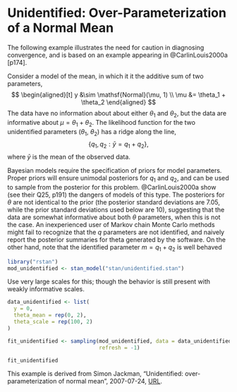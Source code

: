 # Unidentified: Over-Parameterization of a Normal Mean {#unidentified}

The following example illustrates the need for caution in diagnosing convergence, and is based on an example appearing in @CarlinLouis2000a [p174].

Consider a model of the mean, in which it it the additive sum of two parameters,
$$
\begin{aligned}[t]
y &\sim \mathsf{Normal}(\mu, 1) \\
\mu &= \theta_1 + \theta_2
\end{aligned}
$$
The data have no information about about either $\theta_1$ and $\theta_2$, but the data are informative about $\mu = \theta_1 + \theta_2$.
The likelihood function for the two unidentified parameters ($\theta_1$, $\theta_2$) has a ridge along the line,
$$
\left\{ q_1, q_2 : \bar{y} = q_1 + q_2 \right\} ,
$$
where $\bar{y}$ is the mean of the observed data.

Bayesian models require the specification of priors for model parameters.  Proper priors will ensure unimodal posteriors for $q_1$ and $q_2$, and
can be used to sample from the posterior for this problem. @CarlinLouis2000a show (see their Q25, p191) the dangers of models of this
type.  The posteriors for $\theta$ are not identical to the prior (the posterior
standard deviations are 7.05, while the prior standard deviations used below
are 10), suggesting that the data are somewhat informative about both $\theta$
parameters, when this is not the case.  An inexperienced user of Markov chain
Monte Carlo methods might fail to recognize that the $q$ parameters are not
identified, and naively report the posterior summaries for theta generated by
the software.  On the other hand, note that the identified parameter $m = q_1 +
q_2$ is well behaved

```r
library("rstan")
mod_unidentified <- stan_model("stan/unidentified.stan")
```

Use very large scales for this; though the behavior is still present with weakly informative scales.
```r
data_unidentified <- list(
  y = 0,
  theta_mean = rep(0, 2),
  theta_scale = rep(100, 2)
)
```
```r
fit_unidentified <- sampling(mod_unidentified, data = data_unidentified,
                             refresh = -1)
```
```r
fit_unidentified
```

This example is derived from Simon Jackman, "Unidentified: over-parameterization of normal mean", 2007-07-24, [URL](https://web-beta.archive.org/web/20070724034211/http://jackman.stanford.edu:80/mcmc/unidentified.odc).
